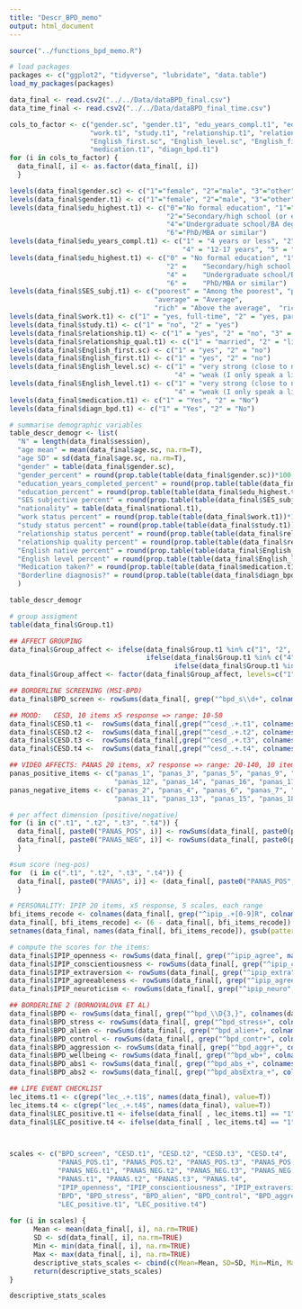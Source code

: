 ```yaml
---
title: "Descr_BPD_memo"
output: html_document
---
```



```r
source("../functions_bpd_memo.R")

# load packages
packages <- c("ggplot2", "tidyverse", "lubridate", "data.table")
load_my_packages(packages)

```

```r
data_final <- read.csv2("../../Data/dataBPD_final.csv")
data_time_final <- read.csv2("../../Data/dataBPD_final_time.csv")

cols_to_factor <- c("gender.sc", "gender.t1", "edu_years_compl.t1", "edu_highest.t1", "SES_subj.t1", "national.t1", 
                    "work.t1", "study.t1", "relationship.t1", "relationship_qual.t1", 
                    "English_first.sc", "English_level.sc", "English_first.t1", "English_level.t1", 
                    "medication.t1", "diagn_bpd.t1")
for (i in cols_to_factor) {
  data_final[, i] <- as.factor(data_final[, i]) 
  }

levels(data_final$gender.sc) <- c("1"="female", "2"="male", "3"="other", "4"="I don't want to tell")
levels(data_final$gender.t1) <- c("1"="female", "2"="male", "3"="other", "4"="I don't want to tell")
levels(data_final$edu_highest.t1) <- c("0"="No formal education", "1"="Primary school (or equivalent)", 
                                       "2"="Secondary/high school (or equivalent)", "3"="Vocational school (or equivalent)", 
                                       "4"="Undergraduate school/BA degree (or equivalent)", "5"="Graduate school/MA degree (or equivalent)", 
                                       "6"="PhD/MBA or similar")
levels(data_final$edu_years_compl.t1) <- c("1" = "4 years or less",	"2" =	"5-8 years", 	"3" =	"9-12 years", 
                                           "4" = "12-17 years", "5" = "17-20 years", "6" =	"more than 20 years")
levels(data_final$edu_highest.t1) <- c("0" = "No formal education", "1" =	"Primary school (or equivalent)", 
                                       "2" =	"Secondary/high school (or equivalent)", "3" =	"Vocational school (or equivalent)", 
                                       "4" =	"Undergraduate school/BA degree (or equivalent)", "5" =	"Graduate school/MA degree (or equivalent)", 
                                       "6" =	"PhD/MBA or similar")
levels(data_final$SES_subj.t1) <- c("poorest" =	"Among the poorest", "poorer" =	"Poor", "poor" = "Below average", 
                                    "average" = "Average", 
                                    "rich" = "Above the average",  "richer" =	"Wealthy", "richest"	= "Among the wealthiest")
levels(data_final$work.t1) <- c("1" = "yes, full-time", "2" = "yes, part-time", "3" = "yes, less than part time", "4" = "no")
levels(data_final$study.t1) <- c("1" = "no", "2" = "yes")
levels(data_final$relationship.t1) <- c("1" = "yes", "2" = "no", "3" = "other", "4" = "I don't want to tell")
levels(data_final$relationship_qual.t1) <- c("1" = "married", "2" = "living together", "3" = "not living together", "4" = "I don't want to tell")
levels(data_final$English_first.sc) <- c("1" = "yes", "2" = "no")
levels(data_final$English_first.t1) <- c("1" = "yes", "2" = "no")
levels(data_final$English_level.sc) <- c("1" = "very strong (close to native)", "2" = "strong (fluent)", "3" = "medium (I speak okay)", 
                                         "4" = "weak (I only speak a little)", "5" = "very weak" )
levels(data_final$English_level.t1) <- c("1" = "very strong (close to native)", "2" = "strong (fluent)", "3" = "medium (I speak okay)", 
                                         "4" = "weak (I only speak a little)", "5" = "very weak" )
levels(data_final$medication.t1) <- c("1" = "Yes", "2" = "No")
levels(data_final$diagn_bpd.t1) <- c("1" = "Yes", "2" = "No")

```

```r
# summarise demographic variables
table_descr_demogr <- list(
  "N" = length(data_final$session),
  "age mean" = mean(data_final$age.sc, na.rm=T), 
  "age SD" = sd(data_final$age.sc, na.rm=T),
  "gender" = table(data_final$gender.sc), 
  "gender_percent" = round(prop.table(table(data_final$gender.sc))*100, 2),
  "education_years_completed_percent" = round(prop.table(table(data_final$edu_years_compl.t1))*100, 2),
  "education_percent" = round(prop.table(table(data_final$edu_highest.t1))*100, 2), 
  "SES subjective percent" = round(prop.table(table(data_final$SES_subj.t1))*100, 2), 
  "nationality" = table(data_final$national.t1), 
  "work status percent" = round(prop.table(table(data_final$work.t1))*100, 2),
  "study status percent" = round(prop.table(table(data_final$study.t1))*100, 2),
  "relationship status percent" = round(prop.table(table(data_final$relationship.t1))*100, 2),
  "relationship quality percent" = round(prop.table(table(data_final$relationship_qual.t1))*100, 2),
  "English native percent" = round(prop.table(table(data_final$English_first.sc))*100, 2), 
  "English level percent" = round(prop.table(table(data_final$English_level.sc))*100, 2), 
  "Medication taken?" = round(prop.table(table(data_final$medication.t1))*100, 2), 
  "Borderline diagnosis?" = round(prop.table(table(data_final$diagn_bpd.t1))*100, 2)
  )

table_descr_demogr

# group assigment 
table(data_final$Group.t1)

```

```r
## AFFECT GROUPING
data_final$Group_affect <- ifelse(data_final$Group.t1 %in% c("1", "2", "3"), "positive", 
                                  ifelse(data_final$Group.t1 %in% c("4", "5", "6"), "neutral", 
                                         ifelse(data_final$Group.t1 %in% c("7", "8", "9"), "negative", NA)))
data_final$Group_affect <- factor(data_final$Group_affect, levels=c("1" = "positive", "2" = "neutral", "3"="negative"))

## BORDERLINE SCREENING (MSI-BPD)
data_final$BPD_screen <- rowSums(data_final[, grep("^bpd_s\\d+", colnames(data_final), value=T)], na.rm=T)

## MOOD:   CESD, 10 items x5 response => range: 10-50
data_final$CESD.t1 <-  rowSums(data_final[,grep("^cesd_.+.t1", colnames(data_final), value=T)], na.rm=T)
data_final$CESD.t2 <-  rowSums(data_final[,grep("^cesd_.+.t2", colnames(data_final), value=T)], na.rm=T)
data_final$CESD.t3 <-  rowSums(data_final[,grep("^cesd_.+.t3", colnames(data_final), value=T)], na.rm=T)
data_final$CESD.t4 <-  rowSums(data_final[,grep("^cesd_.+.t4", colnames(data_final), value=T)], na.rm=T)

## VIDEO AFFECTS: PANAS 20 items, x7 response => range: 20-140, 10 items for positive, 10 items for negative affect
panas_positive_items <- c("panas_1", "panas_3", "panas_5", "panas_9", "panas_10",
                          "panas_12", "panas_14", "panas_16", "panas_17", "panas_19")
panas_negative_items <- c("panas_2", "panas_4", "panas_6", "panas_7", "panas_8",
                          "panas_11", "panas_13", "panas_15", "panas_18", "panas_20")

# per affect dimension (positive/negative)
for (i in c(".t1", ".t2", ".t3", ".t4")) {
  data_final[, paste0("PANAS_POS", i)] <- rowSums(data_final[, paste0(panas_positive_items, rep(paste0(i), 10))])
  data_final[, paste0("PANAS_NEG", i)] <- rowSums(data_final[, paste0(panas_negative_items, rep(paste0(i), 10))])
  }

#sum score (neg-pos)
for  (i in c(".t1", ".t2", ".t3", ".t4")) {
  data_final[, paste0("PANAS", i)] <- (data_final[, paste0("PANAS_POS", i)] - data_final[, paste0("PANAS_NEG", i)])
  }

# PERSONALITY: IPIP 20 items, x5 response, 5 scales, each range 
bfi_items_recode <- colnames(data_final[, grep("^ipip_.+[0-9]R", colnames(data_final), value=F)])
data_final[, bfi_items_recode] <- (6 - data_final[, bfi_items_recode])
setnames(data_final, names(data_final[, bfi_items_recode]), gsub(pattern="R", replacement="", names(data_final[, bfi_items_recode])))

# compute the scores for the items:
data_final$IPIP_openness <- rowSums(data_final[, grep("^ipip_agree", names(data_final), value=T)])
data_final$IPIP_conscientiousness <- rowSums(data_final[, grep("^ipip_consc", names(data_final), value=T)])
data_final$IPIP_extraversion <- rowSums(data_final[, grep("^ipip_extra", names(data_final), value=T)])
data_final$IPIP_agreeableness <- rowSums(data_final[, grep("^ipip_agree", names(data_final), value=T)])
data_final$IPIP_neuroticism <- rowSums(data_final[, grep("^ipip_neuro", names(data_final), value=T)])

## BORDERLINE 2 (BORNOVALOVA ET AL)
data_final$BPD <- rowSums(data_final[, grep("^bpd_\\D{3,}", colnames(data_final), value=T)], na.rm=T)
data_final$BPD_stress <- rowSums(data_final[, grep("^bpd_stress+", colnames(data_final), value=T)], na.rm=T)
data_final$BPD_alien <- rowSums(data_final[, grep("^bpd_alien+", colnames(data_final), value=T)], na.rm=T)
data_final$BPD_control <- rowSums(data_final[, grep("^bpd_contr+", colnames(data_final), value=T)], na.rm=T)
data_final$BPD_aggression <- rowSums(data_final[, grep("^bpd_aggr+", colnames(data_final), value=T)], na.rm=T)
data_final$BPD_wellbeing <- rowSums(data_final[, grep("^bpd_wb+", colnames(data_final), value=T)], na.rm=T)
data_final$BPD_abs1 <- rowSums(data_final[, grep("^bpd_abs_+", colnames(data_final), value=T)], na.rm=T)
data_final$BPD_abs2 <- rowSums(data_final[, grep("^bpd_absExtra_+", colnames(data_final), value=T)], na.rm=T)

## LIFE EVENT CHECKLIST
lec_items.t1 <- c(grep("lec_.+.t1$", names(data_final), value=T))
lec_items.t4 <- c(grep("lec_.+.t4$", names(data_final), value=T))
data_final$LEC_positive.t1 <- ifelse(data_final[ , lec_items.t1] == "1" | data_final[ , lec_items.t1] == "2", T, F)
data_final$LEC_positive.t4 <- ifelse(data_final[ , lec_items.t4] == "1" | data_final[ , lec_items.t4] == "2", T, F)



```


```r



```



```r
scales <- c("BPD_screen", "CESD.t1", "CESD.t2", "CESD.t3", "CESD.t4", 
            "PANAS_POS.t1", "PANAS_POS.t2", "PANAS_POS.t3", "PANAS_POS.t4", 
            "PANAS_NEG.t1", "PANAS_NEG.t2", "PANAS_NEG.t3", "PANAS_NEG.t4",
            "PANAS.t1", "PANAS.t2", "PANAS.t3", "PANAS.t4",
            "IPIP_openness", "IPIP_conscientiousness", "IPIP_extraversion", "IPIP_agreeableness", "IPIP_neuroticism", 
            "BPD", "BPD_stress", "BPD_alien", "BPD_control", "BPD_aggression", "BPD_abs1", "BPD_abs2", 
            "LEC_positive.t1", "LEC_positive.t4")
    
for (i in scales) {
      Mean <- mean(data_final[, i], na.rm=TRUE)
      SD <- sd(data_final[, i], na.rm=TRUE)
      Min <- min(data_final[, i], na.rm=TRUE)
      Max <- max(data_final[, i], na.rm=TRUE)
      descriptive_stats_scales <- cbind(c(Mean=Mean, SD=SD, Min=Min, Max=Max))
      return(descriptive_stats_scales)
}

descriptive_stats_scales
  
```



